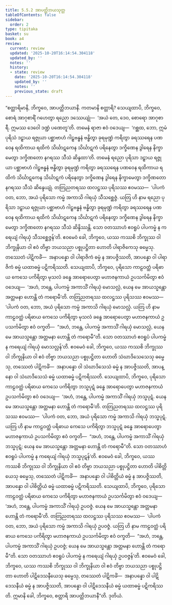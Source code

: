 ```yaml
---
title: 5.5.2 အာပတ္တိဘယသုတ္တ
tableOfContents: false
sidebar:
  order: 2
type: tipitaka
basket: su
book: a4
review:
  current: review
  updated: '2025-10-20T16:14:54.304118'
  updated_by: ''
  notes: ''
  history:
  - state: review
    date: '2025-10-20T16:14:54.304118'
    updated_by: ''
    notes: ''
    previous_state: draft
---
```



<DynamicBreadcrumb />


<ReviewStatus review={frontmatter.review} showDetails={true} />

<HypothesisAnnotation frontmatter={frontmatter} />

<Division number="244" book="a4" e="ch" v="15" p="563">

<Paragraph number="1488" book="a4">
“စတ္တာရိမာနိ, ဘိက္ခဝေ, အာပတ္တိဘယာနိ. ကတမာနိ စတ္တာရိ? သေယျထာပိ, ဘိက္ခဝေ, စောရံ အာဂုစာရိံ ဂဟေတွာ ရညော ဒဿေယျုံ—  ‘အယံ တေ, ဒေဝ, စောရော အာဂုစာရီ. ဣမဿ ဒေဝေါ ဒဏ္ဍံ ပဏေတူ’တိ. တမေနံ ရာဇာ ဧဝံ ဝဒေယျ—  ‘ဂစ္ဆထ, ဘော, ဣမံ ပုရိသံ ဒဠှာယ ရဇ္ဇုယာ ပစ္ဆာဗာဟံ ဂါဠှဗန္ဓနံ ဗန္ဓိတွာ ခုရမုဏ္ဍံ ကရိတွာ ခရဿရေန ပဏဝေန ရထိကာယ ရထိကံ သိင်္ဃာဋကေန သိင်္ဃာဋကံ ပရိနေတွာ ဒက္ခိဏေန ဒွါရေန နိက္ခာမေတွာ ဒက္ခိဏတော နဂရဿ သီသံ ဆိန္ဒထာ’တိ. တမေနံ ရညော ပုရိသာ ဒဠှာယ ရဇ္ဇုယာ ပစ္ဆာဗာဟံ ဂါဠှဗန္ဓနံ ဗန္ဓိတွာ ခုရမုဏ္ဍံ ကရိတွာ ခရဿရေန ပဏဝေန ရထိကာယ ရထိကံ သိင်္ဃာဋကေန သိင်္ဃာဋကံ ပရိနေတွာ ဒက္ခိဏေန ဒွါရေန နိက္ခာမေတွာ ဒက္ခိဏတော နဂရဿ သီသံ ဆိန္ဒေယျုံ. တတြညတရဿ ထလဋ္ဌဿ ပုရိသဿ ဧဝမဿ—  ‘ပါပကံ ဝတ, ဘော, အယံ ပုရိသော ကမ္မံ အကာသိ ဂါရယှံ သီသစ္ဆေဇ္ဇံ. ယတြ ဟိ နာမ ရညော ပုရိသာ ဒဠှာယ ရဇ္ဇုယာ ပစ္ဆာဗာဟံ ဂါဠှဗန္ဓနံ ဗန္ဓိတွာ ခုရမုဏ္ဍံ ကရိတွာ ခရဿရေန ပဏဝေန ရထိကာယ ရထိကံ သိင်္ဃာဋကေန သိင်္ဃာဋကံ ပရိနေတွာ ဒက္ခိဏေန ဒွါရေန နိက္ခာမေတွာ ဒက္ခိဏတော နဂရဿ သီသံ ဆိန္ဒိဿန္တိ. သော ဝတဿာဟံ ဧဝရူပံ ပါပကမ္မံ န ကရေယျံ ဂါရယှံ သီသစ္ဆေဇ္ဇန်’တိ. ဧဝမေဝံ ခေါ, ဘိက္ခဝေ, ယဿ ကဿစိ ဘိက္ခုဿ ဝါ ဘိက္ခုနိယာ ဝါ ဧဝံ တိဗ္ဗာ ဘယသညာ ပစ္စုပဋ္ဌိတာ ဟောတိ ပါရာဇိကေသု ဓမ္မေသု. တဿေတံ ပါဋိကင်္ခံ—  အနာပန္နော ဝါ ပါရာဇိကံ ဓမ္မံ န အာပဇ္ဇိဿတိ, အာပန္နော ဝါ ပါရာဇိကံ ဓမ္မံ ယထာဓမ္မံ ပဋိကရိဿတိ.
</Paragraph>

<Paragraph number="1489" book="a4">
သေယျထာပိ, ဘိက္ခဝေ, ပုရိသော ကာဠဝတ္ထံ ပရိဓာယ ကေသေ ပကိရိတွာ မုသလံ ခန္ဓေ အာရောပေတွာ မဟာဇနကာယံ ဥပသင်္ကမိတွာ ဧဝံ ဝဒေယျ—  ‘အဟံ, ဘန္တေ, ပါပကမ္မံ အကာသိံ ဂါရယှံ မောသလ္လံ, ယေန မေ အာယသ္မန္တော အတ္တမနာ ဟောန္တိ တံ ကရောမီ’တိ. တတြညတရဿ ထလဋ္ဌဿ ပုရိသဿ ဧဝမဿ—  ‘ပါပကံ ဝတ, ဘော, အယံ ပုရိသော ကမ္မံ အကာသိ ဂါရယှံ မောသလ္လံ. ယတြ ဟိ နာမ ကာဠဝတ္ထံ ပရိဓာယ ကေသေ ပကိရိတွာ မုသလံ ခန္ဓေ အာရောပေတွာ မဟာဇနကာယံ ဥပသင်္ကမိတွာ ဧဝံ ဝက္ခတိ—  “အဟံ, ဘန္တေ, ပါပကမ္မံ အကာသိံ ဂါရယှံ မောသလ္လံ, ယေန မေ အာယသ္မန္တော အတ္တမနာ ဟောန္တိ တံ ကရောမီ”တိ. သော ဝတဿာဟံ ဧဝရူပံ ပါပကမ္မံ န ကရေယျံ ဂါရယှံ မောသလ္လန်’တိ. ဧဝမေဝံ ခေါ, ဘိက္ခဝေ, ယဿ ကဿစိ ဘိက္ခုဿ ဝါ ဘိက္ခုနိယာ ဝါ ဧဝံ တိဗ္ဗာ ဘယသညာ ပစ္စုပဋ္ဌိတာ ဟောတိ သံဃာဒိသေသေသု ဓမ္မေသု, တဿေတံ ပါဋိကင်္ခံ—  အနာပန္နော ဝါ သံဃာဒိသေသံ ဓမ္မံ န အာပဇ္ဇိဿတိ, အာပန္နော ဝါ သံဃာဒိသေသံ ဓမ္မံ ယထာဓမ္မံ ပဋိကရိဿတိ.
</Paragraph>

<Paragraph number="1490" book="a4">
သေယျထာပိ, ဘိက္ခဝေ, ပုရိသော ကာဠဝတ္ထံ ပရိဓာယ ကေသေ ပကိရိတွာ ဘသ္မပုဋံ ခန္ဓေ အာရောပေတွာ မဟာဇနကာယံ ဥပသင်္ကမိတွာ ဧဝံ ဝဒေယျ—  ‘အဟံ, ဘန္တေ, ပါပကမ္မံ အကာသိံ ဂါရယှံ ဘသ္မပုဋံ. ယေန မေ အာယသ္မန္တော အတ္တမနာ ဟောန္တိ တံ ကရောမီ’တိ. တတြညတရဿ ထလဋ္ဌဿ ပုရိသဿ ဧဝမဿ—  ‘ပါပကံ ဝတ, ဘော, အယံ ပုရိသော ကမ္မံ အကာသိ ဂါရယှံ ဘသ္မပုဋံ. ယတြ ဟိ နာမ ကာဠဝတ္ထံ ပရိဓာယ ကေသေ ပကိရိတွာ ဘသ္မပုဋံ ခန္ဓေ အာရောပေတွာ မဟာဇနကာယံ ဥပသင်္ကမိတွာ ဧဝံ ဝက္ခတိ—  “အဟံ, ဘန္တေ, ပါပကမ္မံ အကာသိံ ဂါရယှံ ဘသ္မပုဋံ; ယေန မေ အာယသ္မန္တော အတ္တမနာ ဟောန္တိ တံ ကရောမီ”တိ. သော ဝတဿာဟံ ဧဝရူပံ ပါပကမ္မံ န ကရေယျံ ဂါရယှံ ဘသ္မပုဋန်’တိ. ဧဝမေဝံ ခေါ, ဘိက္ခဝေ, ယဿ ကဿစိ ဘိက္ခုဿ ဝါ ဘိက္ခုနိယာ ဝါ ဧဝံ တိဗ္ဗာ ဘယသညာ ပစ္စုပဋ္ဌိတာ ဟောတိ ပါစိတ္တိယေသု ဓမ္မေသု, တဿေတံ ပါဋိကင်္ခံ—  အနာပန္နော ဝါ ပါစိတ္တိယံ ဓမ္မံ န အာပဇ္ဇိဿတိ, အာပန္နော ဝါ ပါစိတ္တိယံ ဓမ္မံ ယထာဓမ္မံ ပဋိကရိဿတိ.
</Paragraph>

<Paragraph number="1491" book="a4">
သေယျထာပိ, ဘိက္ခဝေ, ပုရိသော ကာဠဝတ္ထံ ပရိဓာယ ကေသေ ပကိရိတွာ မဟာဇနကာယံ ဥပသင်္ကမိတွာ ဧဝံ ဝဒေယျ—  ‘အဟံ, ဘန္တေ, ပါပကမ္မံ အကာသိံ ဂါရယှံ ဥပဝဇ္ဇံ. ယေန မေ အာယသ္မန္တော အတ္တမနာ ဟောန္တိ တံ ကရောမီ’တိ. တတြညတရဿ ထလဋ္ဌဿ ပုရိသဿ ဧဝမဿ—  ‘ပါပကံ ဝတ, ဘော, အယံ ပုရိသော ကမ္မံ အကာသိ ဂါရယှံ ဥပဝဇ္ဇံ. ယတြ ဟိ နာမ ကာဠဝတ္ထံ ပရိဓာယ ကေသေ ပကိရိတွာ မဟာဇနကာယံ ဥပသင်္ကမိတွာ ဧဝံ ဝက္ခတိ—  “အဟံ, ဘန္တေ, ပါပကမ္မံ အကာသိံ ဂါရယှံ ဥပဝဇ္ဇံ; ယေန မေ အာယသ္မန္တော အတ္တမနာ ဟောန္တိ တံ ကရောမီ”တိ. သော ဝတဿာဟံ ဧဝရူပံ ပါပကမ္မံ န ကရေယျံ ဂါရယှံ ဥပဝဇ္ဇန်’တိ. ဧဝမေဝံ ခေါ, ဘိက္ခဝေ, ယဿ ကဿစိ ဘိက္ခုဿ ဝါ ဘိက္ခုနိယာ ဝါ ဧဝံ တိဗ္ဗာ ဘယသညာ ပစ္စုပဋ္ဌိတာ ဟောတိ ပါဋိဒေသနီယေသု ဓမ္မေသု, တဿေတံ ပါဋိကင်္ခံ—  အနာပန္နော ဝါ ပါဋိဒေသနီယံ ဓမ္မံ န အာပဇ္ဇိဿတိ, အာပန္နော ဝါ ပါဋိဒေသနီယံ ဓမ္မံ ယထာဓမ္မံ ပဋိကရိဿတိ. ဣမာနိ ခေါ, ဘိက္ခဝေ, စတ္တာရိ အာပတ္တိဘယာနီ”တိ.

</Paragraph>
</Division>

<Paragraph number="1492" type="center" book="a4">
ဒုတိယံ.
</Paragraph>